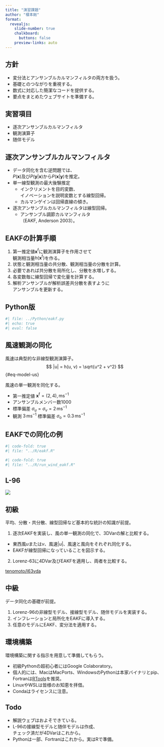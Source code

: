 ```yaml
---
title: "演習課題"
author: "榎本剛"
format:
  revealjs:
    slide-number: true
    chalkboard:
      buttons: false
    preview-links: auto
---
```


## 方針

- 変分法とアンサンブルカルマンフィルタの両方を扱う。
- 基礎とのつながりを重視する。
- 数式に対応した簡潔なコードを提供する。
- 要点をまとめたウェブサイトを準備する。

## 実習項目

- 逐次アンサンブルカルマンフィルタ
- 観測演算子
- 随伴モデル

## 逐次アンサンブルカルマンフィルタ

- データ同化を含む逆問題では、<br>$P(\mathbf{x})$及び$P(\mathbf{y}|\mathbf{x})$から$P(\mathbf{x}|\mathbf{y})$を推定。
- 単一線型観測の最大後験推定
  * インクリメントを目的変数、<br>イノベーションを説明変数とする線型回帰。
  * カルマンゲインは回帰直線の傾き。
- 逐次アンサンブルカルマンフィルタは線型回帰。
  * アンサンブル調節カルマンフィルタ<br>（EAKF, Anderson 2003）。

## EAKFの計算手順

1. 第一推定値$\mathbf{x}^\mathrm{f}$に観測演算子を作用させて<br>
観測相当量$h(\mathbf{x}^\mathrm{f})$を作る。
2. 状態と観測相当量の共分散、観測相当量の分散を計算。
3. 必要であれば共分散を局所化し、分散を水増しする。
4. 各変数毎に線型回帰で変化量を計算する。
5. 解析アンサンブルが解析誤差共分散を表すように<br>アンサンブルを更新する。

## Python版

```python
#| file: ../Python/eakf.py
#| echo: true
#| eval: false
```
  
## 風速観測の同化

風速は典型的な非線型観測演算子。
$$
|u| = h(u, v) = \sqrt{u^2 + v^2}
$$ {#eq-model-us}

風速の単一観測を同化する。

- 第一推定値 $\mathbf{x}^\mathrm{f} = (2, 4),\mathrm{ms}^{-1}$
- アンサンブルメンバー数1000
- 標準偏差 $\sigma_u = \sigma_v = 2\,\mathrm{ms}^{-1}$
- 観測 $3\,\mathrm{ms}^{-1}$ 標準偏差 $\sigma_\mathrm{o} = 0.3\,\mathrm{ms}^{-1}$

## EAKFでの同化の例

```r
#| code-fold: true
#| file: "../R/eakf.R"
```

```r
#| code-fold: true
#| file: "../R/run_wind_eakf.R"
```

## L-96

![](l96pydpac.png)

## 初級

平均、分散・共分散、線型回帰など基本的な統計の知識が前提。

1. 逐次EAKFを実装し、風の単一観測の同化で、3DVarの解と比較する。
  - 東西風$u$または$v$、風速$|u|$、風速と風向をそれぞれ同化する。
  - EAKFが線型回帰になっていることを図示する。
2. Lorenz-63に4DVar及びEAKFを適用し、両者を比較する。

[tenomoto/l63vda](https://github.com/tenomoto/l63vda)

## 中級

データ同化の基礎が前提。

1. Lorenz-96の非線型モデル、接線型モデル、随伴モデルを実装する。
2. インフレーションと局所化をEAKFに導入する。
3. 任意のモデルにEAKF、変分法を適用する。

## 環境構築

環境構築に関する指示を用意して準備してもらう。

- 初級Pythonの超初心者にはGoogle Colaboratory。
- 個人的には、MacはMacPorts、WindowsのPythonは本家バイナリとpip、Fortranは[RTools](https://cran.r-project.org/bin/windows/Rtools/)を推奨。
- LinuxやWSLは皆様のお知恵を拝借。
- Condaはライセンスに注意。

## Todo

- 解説ウェブはおよそできている。
- L-96の接線型モデルと随伴モデルは作成、<br>チェック済だが4DVarはこれから。
- Pythonは一部、Fortranはこれから。実はRで準備。